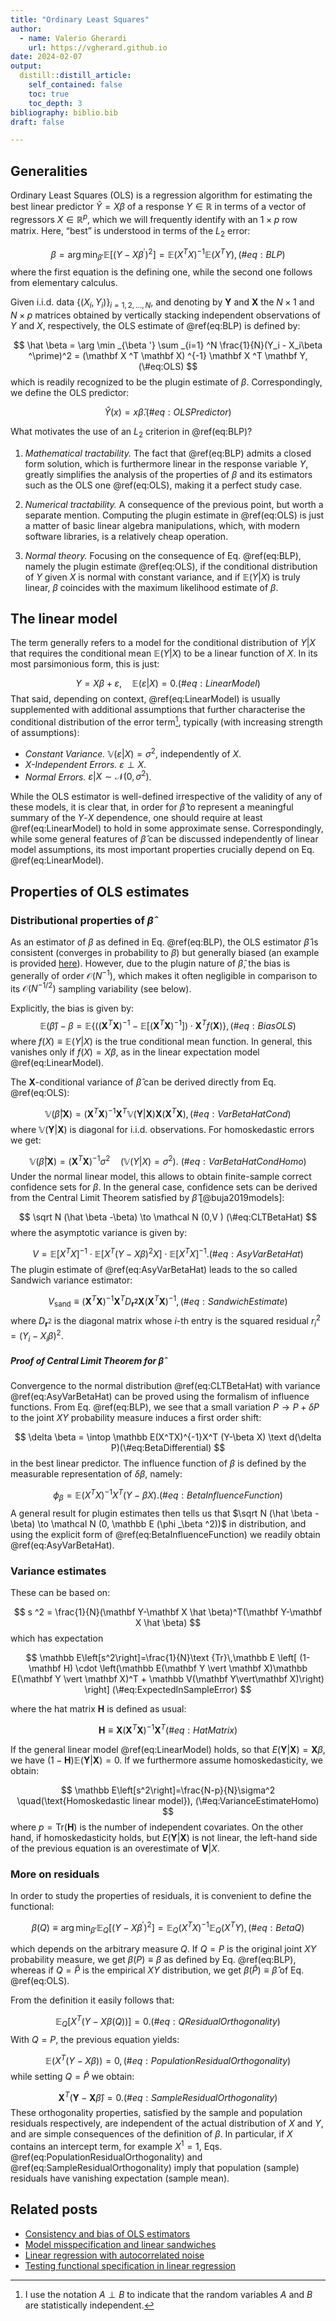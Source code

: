 ```yaml
---
title: "Ordinary Least Squares"
author:
  - name: Valerio Gherardi
    url: https://vgherard.github.io
date: 2024-02-07
output:
  distill::distill_article:
    self_contained: false
    toc: true
    toc_depth: 3
bibliography: biblio.bib
draft: false

---
```


## Generalities

Ordinary Least Squares (OLS) is a regression algorithm for estimating the best linear predictor $\hat Y = X\beta$ of a response $Y \in \mathbb R$ in terms of a vector of regressors $X\in \mathbb R ^p$, which we will frequently identify with an $1\times p$ row matrix. Here, "best" is understood in terms of the $L_2$ error:

$$
\beta = \arg \min _{\beta '}  \mathbb E[(Y - X\beta ^\prime)^2]=\mathbb E (X^TX)^{-1}\mathbb E(X^T Y), (\#eq:BLP)
$$
where the first equation is the defining one, while the second one follows from elementary calculus. 

Given i.i.d. data $\{(X_i,\,Y_i)\}_{i=1,\,2,\,\dots,\,N}$, and denoting by $\mathbf Y$ and $\mathbf X$ the $N\times 1$ and $N\times p$ matrices obtained by vertically stacking independent observations of $Y$ and $X$, respectively, the OLS estimate of \@ref(eq:BLP) is defined by:

$$
\hat \beta = \arg \min _{\beta '}  \sum _{i=1} ^N \frac{1}{N}(Y_i - X_i\beta ^\prime)^2 = (\mathbf X ^T \mathbf X) ^{-1} \mathbf X ^T \mathbf Y, (\#eq:OLS)
$$
which is readily recognized to be the plugin estimate of $\beta$. Correspondingly, we define the OLS predictor:

$$
\hat Y (x) = x \hat \beta. (\#eq:OLSPredictor)
$$

What motivates the use of an $L_2$ criterion in \@ref(eq:BLP)?

1. *Mathematical tractability.* The fact that \@ref(eq:BLP) admits a closed form solution, which is furthermore linear in the response variable $Y$, greatly simplifies the analysis of the properties of $\beta$ and its estimators such as the OLS one \@ref(eq:OLS), making it a perfect study case.

2. *Numerical tractability.* A consequence of the previous point, but worth a separate mention. Computing the plugin estimate in \@ref(eq:OLS) is just a matter of basic linear algebra manipulations, which, with modern software libraries, is a relatively cheap operation.

3. *Normal theory.* Focusing on the consequence of Eq. \@ref(eq:BLP), namely the plugin estimate \@ref(eq:OLS), if the conditional distribution of $Y$ given $X$ is normal with constant variance, and if $\mathbb E(Y\vert X)$ is truly linear, $\beta$ coincides with the maximum likelihood estimate of $\beta$.

## The linear model

The term generally refers to a model for the conditional distribution of $Y\vert X$ that requires the conditional mean $\mathbb E(Y\vert X)$ to be a linear function of $X$. In its most parsimonious form, this is just:

$$
Y = X \beta + \varepsilon, \quad \mathbb E(\varepsilon\vert X) = 0.(\#eq:LinearModel)
$$
That said, depending on context, \@ref(eq:LinearModel) is usually supplemented with additional assumptions that further characterise the conditional distribution of the error term^[I use the notation $A\perp B$ to indicate that the random variables $A$ and $B$ are statistically independent.], typically (with increasing strength of assumptions):

- *Constant Variance.* $\mathbb V(\varepsilon \vert X) = \sigma ^2$, independently of $X$. 
- *$X$-Independent Errors.* $\varepsilon \perp X$.
- *Normal Errors.* $\varepsilon \vert X \sim \mathcal N (0,\sigma ^2)$.

While the OLS estimator is well-defined irrespective of the validity of any of these models, it is clear that, in order for $\hat \beta$ to represent a meaningful summary of the $Y$-$X$ dependence, one should require at least \@ref(eq:LinearModel) to hold in some approximate sense. Correspondingly, while some general features of $\hat \beta$ can be discussed independently of linear model assumptions, its most important properties crucially depend on Eq. \@ref(eq:LinearModel).

## Properties of OLS estimates

### Distributional properties of $\hat \beta$

As an estimator of $\beta$ as defined in Eq. \@ref(eq:BLP), the OLS estimator $\hat \beta$ is consistent (converges in probability to $\beta$) but generally biased (an example is provided [here](https://vgherard.github.io/posts/2023-05-12-consistency-and-bias-of-ols-estimators/)). However, due to the plugin nature of $\hat \beta$, the bias is generally of order $\mathcal O (N^{-1})$, which makes it often negligible in comparison to its $\mathcal O(N^{-1/2})$ sampling variability (see below).

Explicitly, the bias is given by:
$$
\mathbb E(\hat \beta) - \beta = \mathbb E\lbrace((\mathbf X ^T \mathbf X) ^{-1}-\mathbb E[(\mathbf X ^T \mathbf X) ^{-1}])\cdot \mathbf X ^T f (\mathbf X)\rbrace, (\#eq:BiasOLS)
$$
where $f(X) \equiv \mathbb E(Y \vert X)$ is the true conditional mean function. In general, this vanishes only if $f(X)=X\beta$, as in the linear expectation model \@ref(eq:LinearModel).

The $\mathbf X$-conditional variance of $\hat \beta$ can be derived directly from Eq. \@ref(eq:OLS):

$$
\mathbb V (\hat \beta \vert \mathbf X)=(\mathbf X ^T \mathbf X) ^{-1} \mathbf X ^T  \mathbb V (\mathbf Y\vert \mathbf X) \mathbf X (\mathbf X ^T \mathbf X), (\#eq:VarBetaHatCond) 
$$
where $\mathbb V (\mathbf Y\vert \mathbf X)$ is diagonal for i.i.d. observations. For homoskedastic errors we get:

$$
\mathbb V (\hat \beta \vert \mathbf X)=(\mathbf X ^T \mathbf X) ^{-1} \sigma ^2 \quad (\mathbb V(Y\vert X)=\sigma ^2).\  (\#eq:VarBetaHatCondHomo)
$$
Under the normal linear model, this allows to obtain finite-sample correct confidence sets for $\beta$. In the general case, confidence sets can be derived from the Central Limit Theorem satisfied by $\hat \beta$ [@buja2019models]:

$$
\sqrt N (\hat \beta -\beta) \to \mathcal N (0,V ) (\#eq:CLTBetaHat)
$$
where the asymptotic variance is given by:

$$
V = \mathbb E[X^TX] ^{-1} \cdot \mathbb E[X^T(Y-X\beta)^2X] \cdot \mathbb E[X^TX] ^{-1}.(\#eq:AsyVarBetaHat)
$$
The plugin estimate of \@ref(eq:AsyVarBetaHat) leads to the so called Sandwich variance estimator:

$$
V_\text{sand} \equiv  (\mathbf X^T \mathbf X)^{-1} \mathbf X^T D_\mathbf {r^2}\mathbf X (\mathbf X^T \mathbf X)^{-1},(\#eq:SandwichEstimate)
$$
where $D_{\mathbf r^2}$ is the diagonal matrix whose $i$-th entry is the squared residual $r_i ^2 = (Y_i-X_i\beta)^2$.

##### Proof of Central Limit Theorem for $\hat \beta$

Convergence to the normal distribution \@ref(eq:CLTBetaHat) with variance \@ref(eq:AsyVarBetaHat) can be proved using the formalism of influence functions. From Eq. \@ref(eq:BLP), we see that a small variation $P\to P+\delta P$ to the joint $XY$ probability measure induces a first order shift:

$$
\delta \beta =  \intop \mathbb E(X^TX)^{-1}X^T (Y-\beta X) \text d(\delta P)(\#eq:BetaDifferential)
$$
in the best linear predictor. The influence function of $\beta$ is defined by the measurable representation of $\delta \beta$, namely:

$$
\phi _\beta = \mathbb E(X^TX)^{-1}X^T (Y-\beta X). (\#eq:BetaInfluenceFunction)
$$
A general result for plugin estimates then tells us that $\sqrt N (\hat \beta -\beta) \to \mathcal N (0, \mathbb E (\phi _\beta ^2))$ in distribution, and using the explicit form of \@ref(eq:BetaInfluenceFunction) we readily obtain \@ref(eq:AsyVarBetaHat). 


### Variance estimates

These can be based on:

$$
s ^2 = \frac{1}{N}(\mathbf Y-\mathbf X \hat \beta)^T(\mathbf Y-\mathbf X \hat \beta)
$$
which has expectation

$$
\mathbb E\left[s^2\right]=\frac{1}{N}\text {Tr}\,\mathbb E \left[ (1-\mathbf H) \cdot \left(\mathbb E(\mathbf Y \vert \mathbf X)\mathbb E(\mathbf Y \vert \mathbf X)^T + \mathbb V(\mathbf Y\vert\mathbf X)\right) \right] (\#eq:ExpectedInSampleError)
$$

where the hat matrix $\mathbf H$ is defined as usual:

$$
\mathbf H \equiv \mathbf X(\mathbf X^T\mathbf X)^{-1}\mathbf X^T(\#eq:HatMatrix)
$$

If the general linear model \@ref(eq:LinearModel) holds, so that $E(\mathbf Y \vert \mathbf X) = \mathbf X \beta$, we have $(1-\mathbf H) \mathbb E(\mathbf Y \vert \mathbf X) = 0$. If we furthermore assume homoskedasticity, we obtain:

$$
\mathbb E\left[s^2\right]=\frac{N-p}{N}\sigma^2 \quad(\text{Homoskedastic linear model}), (\#eq:VarianceEstimateHomo)
$$
where $p = \text {Tr}(\mathbf H)$ is the number of independent covariates. On the other hand, if homoskedasticity holds, but $E(\mathbf Y \vert \mathbf X)$ is not linear, the left-hand side of the previous equation is an overestimate of $\mathbf V \vert X$. 

### More on residuals

In order to study the properties of residuals, it is convenient to define the functional:

$$
\beta (Q) \equiv \arg \min _{\beta '}  \mathbb E_Q[(Y - X\beta ^\prime)^2]=\mathbb E_Q (X^TX)^{-1}\mathbb E_Q(X^T Y), (\#eq:BetaQ)
$$

which depends on the arbitrary measure $Q$. If $Q=P$ is the original joint $XY$ probability measure, we get $\beta(P) \equiv \beta$ as defined by Eq. \@ref(eq:BLP), whereas if $Q = \hat P$ is the empirical $XY$ distribution, we get $\beta (\hat P) \equiv \hat \beta$ of Eq. \@ref(eq:OLS).

From the definition it easily follows that:

$$
\mathbb E _Q [X^T (Y-X\beta(Q))]=0. (\#eq:QResidualOrthogonality)
$$
With $Q=P$, the previous equation yields:

$$
\mathbb E(X^T(Y-X\beta))=0, (\#eq:PopulationResidualOrthogonality)
$$
while setting $Q=\hat P$ we obtain:

$$
\mathbf X^T(\mathbf Y - \mathbf X \hat \beta)=0. (\#eq:SampleResidualOrthogonality)
$$
These orthogonality properties, satisfied by the sample and population residuals respectively, are independent of the actual distribution of $X$ and $Y$, and are simple consequences of the definition of $\beta$. In particular, if $X$ contains an intercept term, for example $X^1 = 1$, Eqs. \@ref(eq:PopulationResidualOrthogonality) and \@ref(eq:SampleResidualOrthogonality) imply that population (sample) residuals have vanishing expectation (sample mean).

## Related posts

- [Consistency and bias of OLS estimators](https://vgherard.github.io/posts/2023-05-12-consistency-and-bias-of-ols-estimators/)
- [Model misspecification and linear sandwiches](https://vgherard.github.io/posts/2023-05-14-model-misspecification-and-linear-sandwiches/)
- [Linear regression with autocorrelated noise](https://vgherard.github.io/posts/2023-05-20-linear-regression-with-autocorrelated-noise/)
- [Testing functional specification in linear regression](https://vgherard.github.io/posts/2023-07-11-testing-functional-specification-in-linear-regression/)
